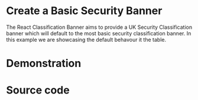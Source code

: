 

<Meta name='Codeword Examples' of={BannerCodeWordStories} />

# Create a Basic Security Banner

The React Classification Banner aims to provide a UK Security Classification banner which will default to the most basic security classification banner. In this example we are showcasing the default behavour it the table.
# Demonstration

<Canvas of={BannerCodeWordStories.OFFICIAL_CODEWORDS} />
<Canvas of={BannerCodeWordStories.SECRET_CODEWORDS} />
<Canvas of={BannerCodeWordStories.TOP_SECRET_CODEWORDS} />

# Source code

```ts
const BasicExampleComponent: FC<SecurityBannerProps[]> = ({records}) => {

  // Generates a default instance of the banner
  return (<SecurityBanner  records: {records} />);
};
```